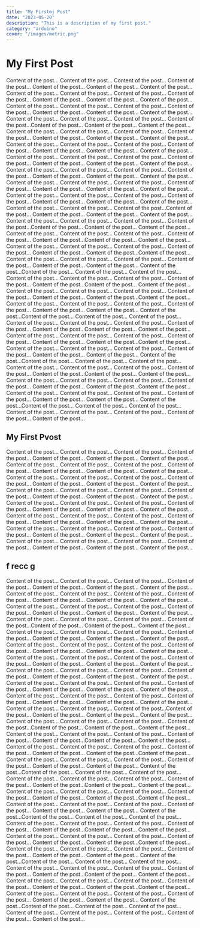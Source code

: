 ```yaml
---
title: "My Firstmj Post"
date: "2023-05-20"
description: "This is a description of my first post."
category: "arduino"
cover: "/images/metric.png"
---
```


# My First Post

Content of the post...
Content of the post...
Content of the post...
Content of the post...
Content of the post...
Content of the post...
Content of the post...
Content of the post...
Content of the post...
Content of the post...
Content of the post...
Content of the post...
Content of the post...
Content of the post...
Content of the post...
Content of the post...
Content of the post...
Content of the post...
Content of the post...
Content of the post...
Content of the post...
Content of the post...
Content of the post...
Content of the post...
Content of the post...Content of the post...
Content of the post...
Content of the post...
Content of the post...
Content of the post...
Content of the post...
Content of the post...
Content of the post...
Content of the post...
Content of the post...
Content of the post...
Content of the post...
Content of the post...
Content of the post...
Content of the post...
Content of the post...
Content of the post...
Content of the post...
Content of the post...
Content of the post...
Content of the post...
Content of the post...
Content of the post...
Content of the post...
Content of the post...
Content of the post...
Content of the post...
Content of the post...
Content of the post...
Content of the post...
Content of the post...
Content of the post...
Content of the post...
Content of the post...
Content of the post...
Content of the post...
Content of the post...
Content of the post...
Content of the post...
Content of the post...
Content of the post...
Content of the post...
Content of the post...
Content of the post...
Content of the post...
Content of the post...
Content of the post...
Content of the post...Content of the post...
Content of the post...
Content of the post...
Content of the post...
Content of the post...
Content of the post...
Content of the post...
Content of the post...Content of the post...
Content of the post...
Content of the post...
Content of the post...
Content of the post...
Content of the post...
Content of the post...
Content of the post...Content of the post...
Content of the post...
Content of the post...
Content of the post...
Content of the post...
Content of the post...
Content of the post...
Content of the post...Content of the post...
Content of the post...
Content of the post...
Content of the post...
Content of the post...
Content of the post...
Content of the post...
Content of the post...Content of the post...
Content of the post...
Content of the post...
Content of the post...
Content of the post...
Content of the post...
Content of the post...
Content of the post...Content of the post...
Content of the post...
Content of the post...
Content of the post...
Content of the post...
Content of the post...
Content of the post...
Content of the post...Content of the post...
Content of the post...
Content of the post...
Content of the post...
Content of the post...
Content of the post...
Content of the post...
Content of the post...Content of the post...
Content of the post...
Content of the post...
Content of the post...
Content of the post...
Content of the post...
Content of the post...
Content of the post...Content of the post...
Content of the post...
Content of the post...
Content of the post...
Content of the post...
Content of the post...
Content of the post...
Content of the post...Content of the post...
Content of the post...
Content of the post...
Content of the post...
Content of the post...
Content of the post...
Content of the post...
Content of the post...Content of the post...
Content of the post...
Content of the post...
Content of the post...
Content of the post...
Content of the post...
Content of the post...
Content of the post...Content of the post...
Content of the post...
Content of the post...
Content of the post...
Content of the post...
Content of the post...
Content of the post...
Content of the post...Content of the post...
Content of the post...
Content of the post...
Content of the post...
Content of the post...
Content of the post...
Content of the post...
Content of the post...Content of the post...
Content of the post...
Content of the post...
Content of the post...
Content of the post...
Content of the post...
Content of the post...
Content of the post...

## My First Pvost

Content of the post...
Content of the post...
Content of the post...
Content of the post...
Content of the post...
Content of the post...
Content of the post...
Content of the post...
Content of the post...
Content of the post...
Content of the post...
Content of the post...
Content of the post...
Content of the post...
Content of the post...
Content of the post...
Content of the post...
Content of the post...
Content of the post...
Content of the post...
Content of the post...
Content of the post...
Content of the post...
Content of the post...
Content of the post...
Content of the post...
Content of the post...
Content of the post...
Content of the post...
Content of the post...
Content of the post...
Content of the post...
Content of the post...
Content of the post...
Content of the post...
Content of the post...
Content of the post...
Content of the post...
Content of the post...
Content of the post...
Content of the post...
Content of the post...
Content of the post...
Content of the post...
Content of the post...
Content of the post...
Content of the post...
Content of the post...
Content of the post...
Content of the post...
Content of the post...
Content of the post...
Content of the post...
Content of the post...
Content of the post...
Content of the post...

## f recc g

Content of the post...
Content of the post...
Content of the post...
Content of the post...
Content of the post...
Content of the post...
Content of the post...
Content of the post...
Content of the post...
Content of the post...
Content of the post...
Content of the post...
Content of the post...
Content of the post...
Content of the post...
Content of the post...
Content of the post...
Content of the post...
Content of the post...
Content of the post...
Content of the post...
Content of the post...
Content of the post...
Content of the post...
Content of the post...Content of the post...
Content of the post...
Content of the post...
Content of the post...
Content of the post...
Content of the post...
Content of the post...
Content of the post...
Content of the post...
Content of the post...
Content of the post...
Content of the post...
Content of the post...
Content of the post...
Content of the post...
Content of the post...
Content of the post...
Content of the post...
Content of the post...
Content of the post...
Content of the post...
Content of the post...
Content of the post...
Content of the post...
Content of the post...
Content of the post...
Content of the post...
Content of the post...
Content of the post...
Content of the post...
Content of the post...
Content of the post...
Content of the post...
Content of the post...
Content of the post...
Content of the post...
Content of the post...
Content of the post...
Content of the post...
Content of the post...
Content of the post...
Content of the post...
Content of the post...
Content of the post...
Content of the post...
Content of the post...
Content of the post...
Content of the post...Content of the post...
Content of the post...
Content of the post...
Content of the post...
Content of the post...
Content of the post...
Content of the post...
Content of the post...Content of the post...
Content of the post...
Content of the post...
Content of the post...
Content of the post...
Content of the post...
Content of the post...
Content of the post...Content of the post...
Content of the post...
Content of the post...
Content of the post...
Content of the post...
Content of the post...
Content of the post...
Content of the post...Content of the post...
Content of the post...
Content of the post...
Content of the post...
Content of the post...
Content of the post...
Content of the post...
Content of the post...Content of the post...
Content of the post...
Content of the post...
Content of the post...
Content of the post...
Content of the post...
Content of the post...
Content of the post...Content of the post...
Content of the post...
Content of the post...
Content of the post...
Content of the post...
Content of the post...
Content of the post...
Content of the post...Content of the post...
Content of the post...
Content of the post...
Content of the post...
Content of the post...
Content of the post...
Content of the post...
Content of the post...Content of the post...
Content of the post...
Content of the post...
Content of the post...
Content of the post...
Content of the post...
Content of the post...
Content of the post...Content of the post...
Content of the post...
Content of the post...
Content of the post...
Content of the post...
Content of the post...
Content of the post...
Content of the post...Content of the post...
Content of the post...
Content of the post...
Content of the post...
Content of the post...
Content of the post...
Content of the post...
Content of the post...Content of the post...
Content of the post...
Content of the post...
Content of the post...
Content of the post...
Content of the post...
Content of the post...
Content of the post...Content of the post...
Content of the post...
Content of the post...
Content of the post...
Content of the post...
Content of the post...
Content of the post...
Content of the post...Content of the post...
Content of the post...
Content of the post...
Content of the post...
Content of the post...
Content of the post...
Content of the post...
Content of the post...Content of the post...
Content of the post...
Content of the post...
Content of the post...
Content of the post...
Content of the post...
Content of the post...
Content of the post...
